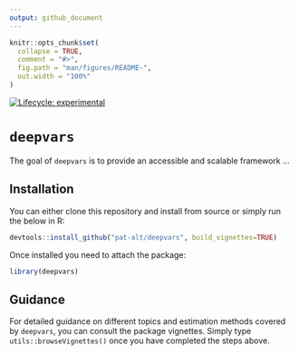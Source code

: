 ```yaml
---
output: github_document
---
```


<!-- README.md is generated from README.Rmd. Please edit that file -->

```r
knitr::opts_chunk$set(
  collapse = TRUE,
  comment = "#>",
  fig.path = "man/figures/README-",
  out.width = "100%"
)
```

<!-- badges: start -->
[![Lifecycle: experimental](https://img.shields.io/badge/lifecycle-experimental-orange.svg)](https://www.tidyverse.org/lifecycle/#experimental)
<!-- badges: end -->

# `deepvars`

The goal of `deepvars` is to provide an accessible and scalable framework ...

## Installation

You can either clone this repository and install from source or simply run the below in R:

```r
devtools::install_github("pat-alt/deepvars", build_vignettes=TRUE)
```

Once installed you need to attach the package:

```r
library(deepvars)
```

## Guidance

For detailed guidance on different topics and estimation methods covered by `deepvars`, you can consult the package vignettes. Simply type `utils::browseVignettes()` once you have completed the steps above.
